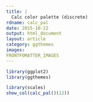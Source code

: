 ```yaml
---
title: |
  Calc color palette (discrete)
rdname: calc_pal
date: 2015-10-22
output: html_document
layout: article
category: ggthemes
images:
FRONTFOMATTER_IMAGES
---
```


```r
library(ggplot2)
library(ggthemes)
```

```r
library(scales)
show_col(calc_pal()(12))



```
